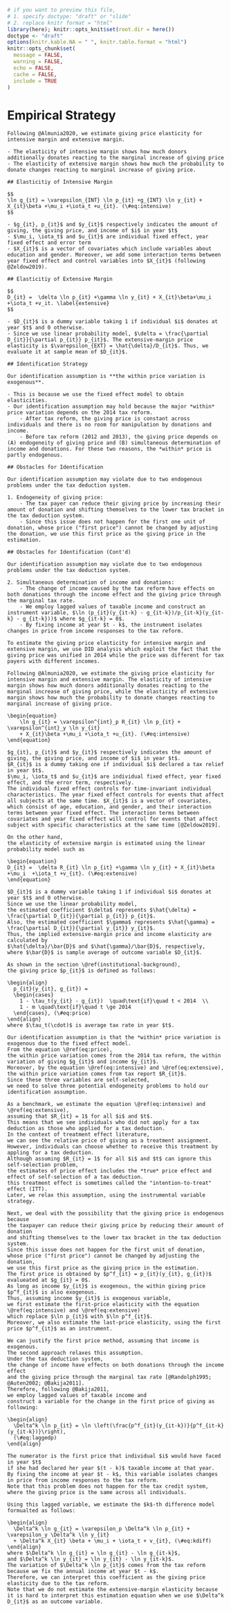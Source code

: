 ```r
# if you want to preview this file,
# 1. specify doctype: "draft" or "slide"
# 2. replace knitr format = "html"
library(here); knitr::opts_knit$set(root.dir = here())
doctype <- "draft"
options(knitr.kable.NA = " ", knitr.table.format = "html")
knitr::opts_chunk$set(
  message = FALSE,
  warning = FALSE,
  echo = FALSE,
  cache = FALSE,
  include = TRUE
)
```

# Empirical Strategy

<!--
ここらへんの議論ですが、以下の点、要検討です。これらが解決しないと残差プロットの図を出す意味は殆どないと思います。
 
 - 残差プロットの図がIntensive marginについて、期待される図とはかなり異なる結果を出しているので、どう議論しようか悩みどころです。
 - 平行トレンドについてですが、ここでは政策変更前の期間が1期しかないので、チェックできません。なので、個人的には政府の効率性の議論にかかわらず、期間を延長して分析・図を見せるのもありだと思います。とりあえずのバージョンでは平行トレンドについては書きません。
--->

```asis
Following @Almunia2020, we estimate giving price elasticity for intensive margin and extensive margin.

- The elasticity of intensive margin shows how much donors additionally donates reacting to the marginal increase of giving price
- The elasticity of extensive margin shows how much the probability to donate changes reacting to marginal increase of giving price.

## Elasticitiy of Intensive Margin 

$$
\ln g_{it} = \varepsilon_{INT} \ln p_{it} +g_{INT} \ln y_{it} + X_{it}\beta +\mu_i +\iota_t +u_{it}. (\#eq:intensive)
$$

- $g_{it}, p_{it}$ and $y_{it}$ respectively indicates the amount of giving, the giving price, and income of $i$ in year $t$
- $\mu_i, \iota_t$ and $u_{it}$ are individual fixed effect, year fixed effect and error term
- $X_{it}$ is a vector of covariates which include variables about education and gender. Moreover, we add some interaction terms between year fixed effect and control variables into $X_{it}$ (following @Zeldow2019).

## Elasticitiy of Extensive Margin

$$
D_{it} =  \delta \ln p_{it} +\gamma \ln y_{it} + X_{it}\beta+\mu_i  +\iota_t +v_it. \label{extensive}
$$

- $D_{it}$ is a dummy variable taking 1 if individual $i$ donates at year $t$ and 0 otherwise.
- Since we use linear probability model, $\delta = \frac{\partial D_{it}}{\partial p_{it}} p_{it}$. The extensive-margin price elasticity is $\varepsilon_{EXT} = \hat{\delta}/D_{it}$. Thus, we evaluate it at sample mean of $D_{it}$.

## Identification Strategy 

Our identification assumption is **the within price variation is exogenous**.

- This is because we use the fixed effect model to obtain elasticities.
- Our identification assumption may hold because the major *within* price variation depends on the 2014 tax reform.
    - After tax reform, the giving price is constant across individuals and there is no room for manipulation by donations and income.
    - Before tax reform (2012 and 2013), the giving price depends on (A) endogeneity of giving price and (B) simultaneous determination of income and donations. For these two reasons, the *within* price is partly endogenous.

## Obstacles for Identification

Our identification assumption may violate due to two endogenous problems under the tax deduction system.

1. Endogeneity of giving price: 
    - The tax payer can reduce their giving price by increasing their amount of donation and shifting themselves to the lower tax bracket in the tax deduction system.
    - Since this issue does not happen for the first one unit of donation, whose price ("first price") cannot be changed by adjusting the donation, we use this first price as the giving price in the estimation.

## Obstacles for Identification (Cont'd)

Our identification assumption may violate due to two endogenous problems under the tax deduction system.

2. Simultaneous determination of income and donations:
    - The change of income caused by the tax reform have effects on both donations through the income effect and the giving price through the marginal tax rate.
    - We employ lagged values of taxable income and construct an instrument variable, $\ln (p_{it}(y_{it-k} - g_{it-k})/p_{it-k}(y_{it-k} - g_{it-k}))$ where $g_{it-k} = 0$.
    - By fixing income at year $t - k$, the instrument isolates changes in price from income responses to the tax reform.
```

```asis
To estimate the giving price elasticity for intensive margin and extensive margin, we use DID analysis which exploit the fact that the giving price was unified in 2014 while the price was different for tax payers with different incomes.

Following @Almunia2020, we estimate the giving price elasticity for intensive margin and extensive margin. The elasticity of intensive margin shows how much donors additionally donates reacting to the marginal increase of giving price, while the elasticity of extensive margin shows how much the probability to donate changes reacting to marginal increase of giving price.

\begin{equation}
    \ln g_{it} = \varepsilon^{int}_p R_{it} \ln p_{it} + \varepsilon^{int}_y \ln y_{it} 
    + X_{it}\beta +\mu_i +\iota_t +u_{it}. (\#eq:intensive)
\end{equation}

$g_{it}, p_{it}$ and $y_{it}$ respectively indicates the amount of giving, the giving price, and income of $i$ in year $t$.
$R_{it}$ is a dummy taking one if individual $i$ declared a tax relief in year $t$.
$\mu_i, \iota_t$ and $u_{it}$ are individual fixed effect, year fixed effect, and the error term, respectively. 
The individual fixed effect controls for time-invariant individual characteristics. The year fixed effect controls for events that affect all subjects at the same time. $X_{it}$ is a vector of covariates, which consist of age, education, and gender, and their interaction terms between year fixed effect. The interaction terms between covariates and year fixed effect will control for events that affect subject with specific characteristics at the same time [@Zeldow2019].

On the other hand,
the elasticity of extensive margin is estimated using the linear probability model such as

\begin{equation}
D_{it} =  \delta R_{it} \ln p_{it} +\gamma \ln y_{it} + X_{it}\beta +\mu_i  +\iota_t +v_{it}. (\#eq:extensive)
\end{equation}

$D_{it}$ is a dummy variable taking 1 if individual $i$ donates at year $t$ and 0 otherwise.
Since we use the linear probability model, 
the estimated coefficient $\delta$ represents $\hat{\delta} = \frac{\partial D_{it}}{\partial p_{it}} p_{it}$.
Also, the estimated coefficient $\gamma$ represents $\hat{\gamma} = \frac{\partial D_{it}}{\partial y_{it}} y_{it}$.
Thus, the implied extensive-margin price and income elasticity are calculated by
$\hat{\delta}/\bar{D}$ and $\hat{\gamma}/\bar{D}$, respectively,
where $\bar{D}$ is sample average of outcome variable $D_{it}$.

As shown in the section \@ref(institutional-background),
the giving price $p_{it}$ is defined as follows:

\begin{align}
  p_{it}(y_{it}, g_{it}) =
  \begin{cases}
    1 - \tau_t(y_{it} - g_{it})  \quad\text{if}\quad t < 2014  \\
    1 - m \quad\text{if}\quad t \ge 2014
  \end{cases}, (\#eq:price)
\end{align}
where $\tau_t(\cdot)$ is average tax rate in year $t$.

Our identification assumption is that the *within* price variation is exogenous due to the fixed effect model.
From the equation \@ref(eq:price), 
the within price variation comes from the 2014 tax reform, the within variation of giving $g_{it}$ and income $y_{it}$.
Moreover, by the equation \@ref(eq:intensive) and \@ref(eq:extensive),
the within price variation comes from tax report $R_{it}$.
Since these three variables are self-selected,
we need to solve three potential endogeneity problems to hold our identification assumption.

As a benchmark, we estimate the equation \@ref(eq:intensive) and \@ref(eq:extensive),
assuming that $R_{it} = 1$ for all $i$ and $t$.
This means that we see individuals who did not apply for a tax deduction as those who applied for a tax deduction.
In the context of treatment effect literature,
we can see the relative price of giving as a treatment assignment.
However, individuals can choose whether to receive this treatment by appling for a tax deduction.
Although assuming $R_{it} = 1$ for all $i$ and $t$ can ignore this self-selection problem,
the estimates of price effect includes the *true* price effect and effect of self-selection of a tax deduction.
this treatment effect is sometimes called the "intention-to-treat" effect (ITT).
Later, we relax this assumption, using the instrumental variable strategy.

Next, we deal with the possibility that the giving price is endogenous because 
the taxpayer can reduce their giving price by reducing their amount of donation
and shifting themselves to the lower tax bracket in the tax deduction system.
Since this issue does not happen for the first unit of donation,
whose price ("first price") cannot be changed by adjusting the donation,
we use this first price as the giving price in the estimation.
The first price is obtained by $p^f_{it} = p_{it}(y_{it}, g_{it})$ evalueated at $g_{it} = 0$.
As long as income $y_{it}$ is exogenous, the within giving price $p^f_{it}$ is also exogenous.
Thus, assuming income $y_{it}$ is exogenous variable,
we first estimate the first-price elasticity with the equation \@ref(eq:intensive) and \@ref(eq:extensive)
which replace $\ln p_{it}$ with $\ln p^f_{it}$.
Moreover, we also estimate the last-price elasticity, using the first price $p^f_{it}$ as an instrument.

We can justify the first price method, assuming that income is exogenous.
The second approach relaxes this assumption.
Under the tax deduction system,
the change of income have effects on both donations through the income effect
and the giving price through the marginal tax rate [@Randolph1995; @Auten2002; @Bakija2011].
Therefore, following @Bakija2011,
we employ lagged values of taxable income and
construct a variable for the change in the first price of giving as following:

\begin{align}
  \Delta^k \ln p_{it} = \ln \left(\frac{p^f_{it}(y_{it-k})}{p^f_{it-k}(y_{it-k})}\right),
  (\#eq:laggedp)
\end{align}

The numerator is the first price that individual $i$ would have faced in year $t$
if she had declared her year $(t - k)$ taxable income at that year. 
By fixing the income at year $t - k$, this variable isolates changes in price from income responses to the tax reform. 
Note that this problem does not happen for the tax credit system, where the giving price is the same across all individuals.

Using this lagged variable, we estimate the $k$-th difference model formualted as follows:

\begin{align}
  \Delta^k \ln g_{it} = \varepsilon_p \Delta^k \ln p_{it} + \varepsilon_y \Delta^k \ln y_{it} 
  + \Delta^k X_{it} \beta + \mu_i + \iota_t + v_{it}, (\#eq:kdiff)
\end{align}
where $\Delta^k \ln g_{it} = \ln g_{it} - \ln g_{it-k}$,
and $\Delta^k \ln y_{it} = \ln y_{it} - \ln y_{it-k}$.
The variation of $\Delta^k \ln p_{it}$ comes from the tax reform because we fix the annual income at year $t - k$.
Therefore, we can interpret this coefficient as the giving price elasticity due to the tax reform.
Note that we do not estimate the extensive-margin elasticity because it is hard to interpret this estimation equation when we use $\Delta^k D_{it}$ as an outcome variable.
```

